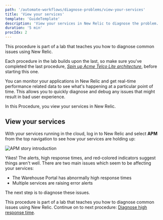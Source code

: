 ```yaml
---
path: '/automate-workflows/diagnose-problems/view-your-services'
title: 'View your services'
template: 'GuideTemplate'
description: 'View your services in New Relic to diagnose the problem.'
duration: '5 min'
procIdx: 2
---
```


<Callout variant="course" title="lab">

This procedure is part of a lab that teaches you how to diagnose common issues using New Relic.

Each procedure in the lab builds upon the last, so make sure you've completed the last procedure, [_Spin up Acme Telco Lite architecture_](/automate-workflows/diagnose-problems/spin-up-acme), before starting this one.

</Callout>

You can monitor your applications in New Relic and get real-time performance related data to see what's happening at a particular point of time. This allows you to quickly diagnose and debug any issues that might result in bad user experience.

In this Procedure, you view your services in New Relic. 

## View your services

With your services running in the cloud, log in to New Relic and select **APM** from the top navigation to see how your services are holding up:

![APM story introduction](../../../images/telco-lite/story-introduction.png)

Yikes! The alerts, high response times, and red-colored indicators suggest things aren't well. There are two main issues which seem to be affecting your services:

- The Warehouse Portal has abnormally high response times
- Multiple services are raising error alerts

The next step is to diagnose these issues.

<Callout variant="course" title="lab">

This procedure is part of a lab that teaches you how to diagnose common issues using New Relic. Continue on to next procedure: [Diagnose high response time](/automate-workflows/diagnose-problems/high-response-times).

</Callout>
